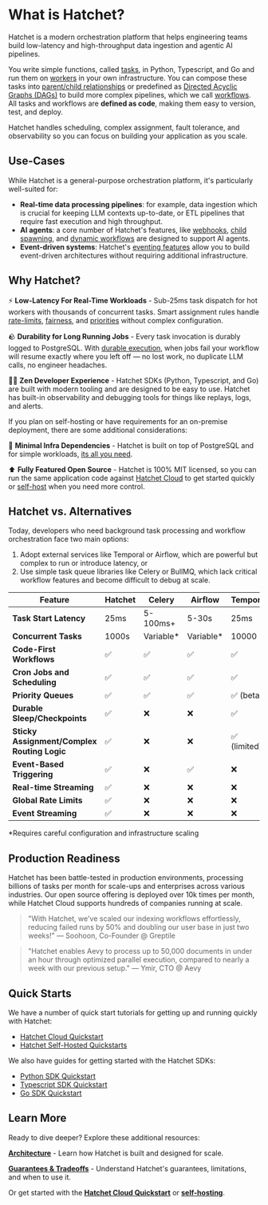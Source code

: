 
# What is Hatchet?

Hatchet is a modern orchestration platform that helps engineering teams build low-latency and high-throughput data ingestion and agentic AI pipelines.

You write simple functions, called [tasks](./home/your-first-task), in Python, Typescript, and Go and run them on [workers](./home/workers) in your own infrastructure. You can compose these tasks into [parent/child relationships](./home/child-spawning) or predefined as [Directed Acyclic Graphs (DAGs)](./home/dags) to build more complex pipelines, which we call [workflows](./home/orchestration). All tasks and workflows are **defined as code**, making them easy to version, test, and deploy.

Hatchet handles scheduling, complex assignment, fault tolerance, and observability so you can focus on building your application as you scale.

## Use-Cases

While Hatchet is a general-purpose orchestration platform, it's particularly well-suited for:

- **Real-time data processing pipelines**: for example, data ingestion which is crucial for keeping LLM contexts up-to-date, or ETL pipelines that require fast execution and high throughput.
- **AI agents**: a core number of Hatchet's features, like [webhooks](./home/webhooks), [child spawning](./home/child-spawning), and [dynamic workflows](./home/child-spawning) are designed to support AI agents.
- **Event-driven systems**: Hatchet's [eventing features](./home/run-on-event) allow you to build event-driven architectures without requiring additional infrastructure.

## Why Hatchet?

⚡️ **Low-Latency For Real-Time Workloads** - Sub-25ms task dispatch for hot workers with thousands of concurrent tasks. Smart assignment rules handle [rate-limits](./home/rate-limits), [fairness](./home/concurrency), and [priorities](./home/priority) without complex configuration.

🪨 **Durability for Long Running Jobs** - Every task invocation is durably logged to PostgreSQL. With [durable execution](./home/durable-execution), when jobs fail your workflow will resume exactly where you left off — no lost work, no duplicate LLM calls, no engineer headaches.

🧘‍♂️ **Zen Developer Experience** - Hatchet SDKs (Python, Typescript, and Go) are built with modern tooling and are designed to be easy to use. Hatchet has built-in observability and debugging tools for things like replays, logs, and alerts.

If you plan on self-hosting or have requirements for an on-premise deployment, there are some additional considerations:

🐘 **Minimal Infra Dependencies** - Hatchet is built on top of PostgreSQL and for simple workloads, [its all you need](./self-hosting/hatchet-lite.mdx).

⬆️ **Fully Featured Open Source** - Hatchet is 100% MIT licensed, so you can run the same application code against [Hatchet Cloud](https://cloud.onhatchet.run) to get started quickly or [self-host](./self-hosting.mdx) when you need more control.

## Hatchet vs. Alternatives

Today, developers who need background task processing and workflow orchestration face two main options:

1. Adopt external services like Temporal or Airflow, which are powerful but complex to run or introduce latency, or
2. Use simple task queue libraries like Celery or BullMQ, which lack critical workflow features and become difficult to debug at scale.

| Feature                                     | Hatchet   | Celery   | Airflow | Temporal     |
| ------------------------------------------- | --------- | -------- | ------- | ------------ |
| **Task Start Latency**                      | 25ms      | 5-100ms+ | 5-30s   | 25ms         |
| **Concurrent Tasks**                        | 1000s | Variable*   | Variable*  | 10000    |
| **Code-First Workflows**                    | ✅        | ✅       | ✅      | ✅           |
| **Cron Jobs and Scheduling**                | ✅        | ✅       | ✅      | ✅           |
| **Priority Queues**                         | ✅        | ✅       | ✅      | ✅ (beta)    |
| **Durable Sleep/Checkpoints**               | ✅        | ❌       | ❌      | ✅           |
| **Sticky Assignment/Complex Routing Logic** | ✅        | ❌       | ❌      | ✅ (limited) |
| **Event-Based Triggering**                  | ✅        | ❌       | ✅      | ❌           |
| **Real-time Streaming**                     | ✅        | ❌       | ❌      | ❌           |
| **Global Rate Limits**                      | ✅        | ❌       | ❌      | ❌           |
| **Event Streaming**                         | ✅        | ❌       | ❌      | ❌           |

*Requires careful configuration and infrastructure scaling

## Production Readiness

Hatchet has been battle-tested in production environments, processing billions of tasks per month for scale-ups and enterprises across various industries. Our open source offering is deployed over 10k times per month, while Hatchet Cloud supports hundreds of companies running at scale.

> "With Hatchet, we've scaled our indexing workflows effortlessly, reducing failed runs by 50% and doubling our user base in just two weeks!"
> — Soohoon, Co-Founder @ Greptile

> "Hatchet enables Aevy to process up to 50,000 documents in under an hour through optimized parallel execution, compared to nearly a week with our previous setup."
> — Ymir, CTO @ Aevy

## Quick Starts

We have a number of quick start tutorials for getting up and running quickly with Hatchet:

- [Hatchet Cloud Quickstart](./hatchet-cloud-quickstart.mdx)
- [Hatchet Self-Hosted Quickstarts](./self-hosting.mdx)

We also have guides for getting started with the Hatchet SDKs:

- [Python SDK Quickstart](https://github.com/hatchet-dev/hatchet-python-quickstart)
- [Typescript SDK Quickstart](https://github.com/hatchet-dev/hatchet-typescript-quickstart)
- [Go SDK Quickstart](https://github.com/hatchet-dev/hatchet-go-quickstart)

## Learn More

Ready to dive deeper? Explore these additional resources:

**[Architecture](./architecture.mdx)** - Learn how Hatchet is built and designed for scale.

**[Guarantees & Tradeoffs](./guarantees-and-tradeoffs.mdx)** - Understand Hatchet's guarantees, limitations, and when to use it.

Or get started with the **[Hatchet Cloud Quickstart](./hatchet-cloud-quickstart.mdx)** or **[self-hosting](./self-hosting.mdx)**.
